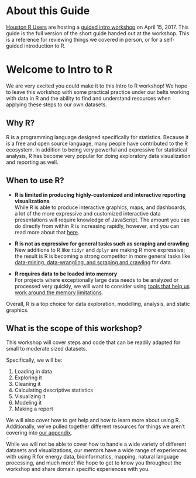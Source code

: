 # About this Guide {-}

[Houston R Users](https://hrug-slack.herokuapp.com/) are hosting a [guided intro workshop](https://www.meetup.com/houstonr/events/238362557/) on April 15, 2017.  This guide is the full version of the short guide handed out at the workshop.  This is a reference for reviewing things we covered in person, or for a self-guided introduction to R.

# Welcome to Intro to R

We are very excited you could make it to this Intro to R workshop!  We hope to leave this workshop with some practical practice under our belts working with data in R and the ability to find and understand resources when applying these steps to our own datasets.

## Why R?

R is a programming language designed specifically for statistics.  Because it is a free and open source language, many people have contributed to the R ecosystem.  In addition to being very powerful and expressive for statistical analysis, R has become very popular for doing exploratory data visualization and reporting as well.

## When to use R?

* **R is limited in producing highly-customized and interactive reporting visualizations**<br>
  While R is able to produce interactive graphics, maps, and dashboards, a lot of the more expressive and customized interactive data presentations will require knowledge of JavaScript. The amount you can do directly from within R is increasing rapidly, however, and you can read more about that [here](/appendix.html#interactive-r-graphics).

* **R is not as expressive for general tasks such as scraping and crawling**<br>
  New additions to R like `tidyr` and `dplyr` are making R more expressive; the result is R is becoming a strong competitor in more general tasks like [data-mining, data-wrangling, and scraping and crawling](./appendix.html#webscraping-and-text-analysis) for data.

* **R requires data to be loaded into memory**<br>
  For projects where exceptionally large data needs to be analyzed or processed very quickly, we will want to consider using [tools that help us work around the memory limitations](./appendix.html#handling-more-data).

Overall, R is a top choice for data exploration, modelling, analysis, and static graphics.

## What is the scope of this workshop?

This workshop will cover steps and code that can be readily adapted for small to moderate sized datasets.

Specifically, we will be:

1. Loading in data
1. Exploring it
1. Cleaning it
1. Calculating descriptive statistics
1. Visualizing it
1. Modeling it
1. Making a report

We will also cover how to get help and how to learn more about using R.  Additionally, we've pulled together different resources for things we aren't covering into [our appendix](./05-appendix).

While we will not be able to cover how to handle a wide variety of different datasets and visualizations, our mentors have a wide range of experiences with using R for energy data, bioinformatics, mapping, natural language processing, and much more!  We hope to get to know you throughout the workshop and share domain specific experiences with you.

